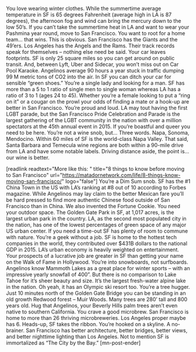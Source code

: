 You love wearing winter clothes.
While the summertime average temperature in SF is 65 degrees Fahrenheit (average high in LA is 87 degrees), the afternoon fog and wind can bring the mercury down to the low 50’s. If you can’t take the summertime heat in LA and want to wear your Pashmina year round, move to San Francisco.
You want to root for a home team… that wins.
This is obvious. San Francisco has the Giants and the 49’ers. Los Angeles has the Angels and the Rams. Their track records speak for themselves – nothing else need be said.
Your car leaves footprints.
SF is only 25 square miles so you can get around on public transit. And, between Lyft, Uber and Sidecar, you won’t miss out on Car Pool Karaoke. Angelinos average 90 hours a year stuck in traffic dumping 99 M metric tons of CO2 into the air. In SF you can ditch your car for sensible “green shoes.”
You’re a single lady and looking for a man.
SF has more than a 5 to 1 ratio of single men to single woman whereas LA has a ratio of 3 to 1 (ages 24 to 45). Whether you’re a female looking to put a “ring on it” or a cougar on the prowl your odds of finding a mate or a hook-up are better in San Francisco.
You’re proud and loud.
LA may tout having the first LGBT parade, but the San Francisco Pride Celebration and Parade is the largest gathering of the LGBT community in the nation with over a million spectators at the 45th annual event in 2015. If you’re boastful and queer you need to be here.
You’re not a wine snob, but…
Three words. Napa, Sonoma, Mendocino. Within 60 miles of SF is the world-class Napa Valley. That said, Santa Barbara and Temecula wine regions are both within a 90-mile drive from LA and have some notable labels. Driving distance aside, the point is… our wine is better.

[readlink readtext="More like this: " title="8 things to know before moving to San Francisco" url="https://matadornetwork.com/life/8-things-know-moving-san-francisco/" logo="false"]
You’re a Dim Sum snob.
SF has the #1 China Town in the US with LA’s ranking at #8 out of 10 according to Forbes magazine. While Angelinos may lay claim to the better Mexican fare you’ll be hard pressed to find more authentic Chinese food outside of San Francisco than in China. We also invented the Fortune Cookie.
You need your outdoor space.
The Golden Gate Park in SF, at 1,017 acres, is the largest urban park in the country. LA, as the second most populated city in the nation, has one of the lowest percentages of green space of any major US urban center. If you need a time-out SF has plenty of room to commune with nature.
You’re a geek without a job.
SF is home to the hottest tech companies in the world, they contributed over $431B dollars to the national GDP in 2015. LA’s urban economy is heavily weighted on entertainment. Your prospects of a lucrative job are greater in SF than getting your name on the Walk of Fame in Hollywood.
You’re into snowboards, not surfboards.
Angelinos know Mammoth Lakes as a great place for winter sports – with an impressive yearly snowfall of 400”. But there is no comparison to Lake Tahoe for it’s sheer beauty and size. It’s the largest fresh-water alpine lake in the nation. Oh yeah, it has an Olympic ski resort too.
You’re a tree hugger.
Just 10 minutes north of the Golden Gate Bridge you can be standing in an old growth Redwood forest – Muir Woods. Many trees are 280’ tall and 800 years old. Hug that Angelinos, your Beverly Hills palm trees aren’t even native to southern California.
You crave a good microbrew.
San Francisco is home to more than 26 thriving microbreweries. Los Angeles proper maybe has 6. Heads-up, SF takes the ribbon.
You’re hooked on a skyline.
A no-brainer. San Francisco has better architecture, better bridges, better views, and better nighttime lighting than Los Angeles. Not to mention SF is immortalized as “The City by the Bay.” [mn-post-ender]
